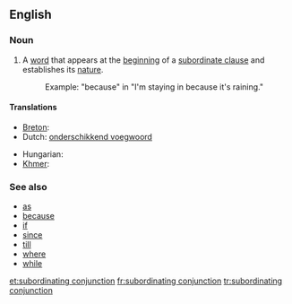 ==English==

===Noun===
{{en-noun|sg=[[subordinating]] [[conjunction]]}}

# {{grammar}} A [[word]] that appears at the [[beginning]] of a [[subordinate clause]] and establishes its [[nature]].
#: Example: "because" in "I'm staying in because it's raining."

====Translations====
{{trans-top|a word establishing the nature of a subordinate clause}}
* [[Breton]]: {{t|br|stagell isurzhiañ|f}}
* Dutch: [[onderschikkend voegwoord]] {{n}}
{{trans-mid}}
* Hungarian: {{t|hu|alárendelő kötőszó}}
* [[Khmer]]: {{t|km|ឈ្នាប់ឃ្លា|tr=chnoap klie|sc=Khmr}}
{{trans-bottom}}

===See also===
* [[as]]
* [[because]]
* [[if]]
* [[since]]
* [[till]]
* [[where]]
* [[while]]

[[et:subordinating conjunction]]
[[fr:subordinating conjunction]]
[[tr:subordinating conjunction]]